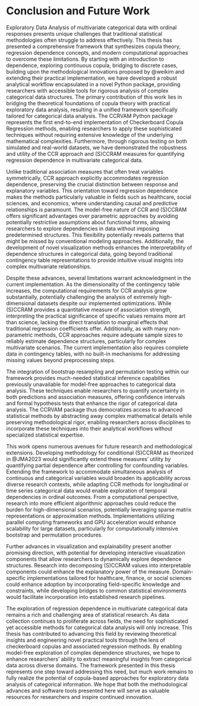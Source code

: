 # Conclusion and Future Work {#sec-concl}

Exploratory Data Analysis of multivariate categorical data with ordinal responses presents unique challenges that traditional statistical methodologies often struggle to address effectively. This thesis has presented a comprehensive framework that synthesizes copula theory, regression dependence concepts, and modern computational approaches to overcome these limitations. By starting with an introduction to dependence, exploring continuous copula, bridging to discrete cases, building upon the methodological innovations proposed by @weikim and extending their practical implementation, we have developed a robust analytical workflow encapsulated in a novel Python package, providing researchers with accessible tools for rigorous analysis of complex categorical data structures. The primary contribution of this work lies in bridging the theoretical foundations of copula theory with practical exploratory data analysis, resulting in a unified framework specifically tailored for categorical data analysis. The CCRVAM Python package represents the first end-to-end implementation of Checkerboard Copula Regression methods, enabling researchers to apply these sophisticated techniques without requiring extensive knowledge of the underlying mathematical complexities. Furthermore, through rigorous testing on both simulated and real-world datasets, we have demonstrated the robustness and utility of the CCR approach and (S)CCRAM measures for quantifying regression dependence in multivariate categorical data.

Unlike traditional association measures that often treat variables symmetrically, CCR approach explicitly accommodates regression dependence, preserving the crucial distinction between response and explanatory variables. This orientation toward regression dependence makes the methods particularly valuable in fields such as healthcare, social sciences, and economics, where understanding causal and predictive relationships is paramount. The model-free nature of CCR and (S)CCRAM offers significant advantages over parametric approaches by avoiding potentially restrictive assumptions about functional forms, allowing researchers to explore dependencies in data without imposing predetermined structures. This flexibility potentially reveals patterns that might be missed by conventional modeling approaches. Additionally, the development of novel visualization methods enhances the interpretability of dependence structures in categorical data, going beyond traditional contingency table representations to provide intuitive visual insights into complex multivariate relationships.

Despite these advances, several limitations warrant acknowledgment in the current implementation. As the dimensionality of the contingency table increases, the computational requirements for CCR analysis grow substantially, potentially challenging the analysis of extremely high-dimensional datasets despite our implemented optimizations. While (S)CCRAM provides a quantitative measure of association strength, interpreting the practical significance of specific values remains more art than science, lacking the direct translation to marginal effects that traditional regression coefficients offer. Additionally, as with many non-parametric methods, CCR approaches require adequate sample sizes to reliably estimate dependence structures, particularly for complex multivariate scenarios. The current implementation also requires complete data in contingency tables, with no built-in mechanisms for addressing missing values beyond preprocessing steps.

The integration of bootstrap resampling and permutation testing within our framework provides much-needed statistical inference capabilities previously unavailable for model-free approaches to categorical data analysis. These techniques enable researchers to quantify uncertainty in both predictions and association measures, offering confidence intervals and formal hypothesis tests that enhance the rigor of categorical data analysis. The CCRVAM package thus democratizes access to advanced statistical methods by abstracting away complex mathematical details while preserving methodological rigor, enabling researchers across disciplines to incorporate these techniques into their analytical workflows without specialized statistical expertise.

This work opens numerous avenues for future research and methodological extensions. Developing methodology for conditional (S)CCRAM as theorized in @JMA2023 would significantly extend these measures' utility by quantifying partial dependence after controlling for confounding variables. Extending the framework to accommodate simultaneous analysis of continuous and categorical variables would broaden its applicability across diverse research contexts, while adapting CCR methods for longitudinal or time series categorical data would enable exploration of temporal dependencies in ordinal outcomes. From a computational perspective, research into more efficient algorithmic approaches could reduce the burden for high-dimensional scenarios, potentially leveraging sparse matrix representations or approximation methods. Implementations utilizing parallel computing frameworks and GPU acceleration would enhance scalability for large datasets, particularly for computationally intensive bootstrap and permutation procedures.

Further advances in visualization and explainability present another promising direction, with potential for developing interactive visualization components that allow researchers to dynamically explore dependence structures. Research into decomposing (S)CCRAM values into interpretable components could enhance the explanatory power of the measure. Domain-specific implementations tailored for healthcare, finance, or social sciences could enhance adoption by incorporating field-specific knowledge and constraints, while developing bridges to common statistical environments would facilitate incorporation into established research pipelines.

The exploration of regression dependence in multivariate categorical data remains a rich and challenging area of statistical research. As data collection continues to proliferate across fields, the need for sophisticated yet accessible methods for categorical data analysis will only increase. This thesis has contributed to advancing this field by reviewing theoretical insights and engineering novel practical tools through the lens of checkerboard copulas and associated regression methods. By enabling model-free exploration of complex dependence structures, we hope to enhance researchers' ability to extract meaningful insights from categorical data across diverse domains. The framework presented in this thesis represents one step toward addressing this need, but much work remains to fully realize the potential of copula-based approaches for exploratory data analysis of categorical information. We hope that both the methodological advances and software tools presented here will serve as valuable resources for researchers and inspire continued innovation.
